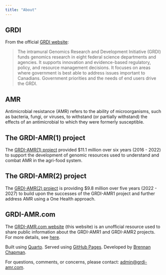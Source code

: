 ```yaml
---
title: "About"
---
```


## GRDI

From the official [GRDI website](https://grdi.canada.ca/en/about-genomics-rd-initiative-grdi):

> The intramural Genomics Research and Development Initiative (GRDI) funds genomics research in eight federal science departments and agencies. It supports innovation and evidence-based regulatory, policy, and resource management decisions. It focuses on areas where government is best able to address issues important to Canadians. Government priorities and the needs of end users drive the GRDI.

## AMR

Antimicrobial resistance (AMR) refers to the ability of microorganisms, such as bacteria, fungi, or viruses, to withstand (or partially withstand) the effects of an antimicrobial to which they were formerly susceptible.

## The GRDI-AMR(1) project

The [GRDI-AMR(1) project](https://grdi.canada.ca/en/projects/antimicrobial-resistance-amr-project) provided $11.1 million over six years (2016 - 2022) to support the development of genomic resources used to understand and combat AMR in the agri-food system.

## The GRDI-AMR(2) project

The [GRDI-AMR(2) project](https://grdi.canada.ca/en/projects/antimicrobial-resistance-2-amr2-project) is providing $9.8 million over five years (2022 - 2027) to build upon the successes of the GRDI-AMR1 project and further address AMR using a One Health approach.

## GRDI-AMR.com

The [GRDI-AMR.com website](https://grdi-amr.com) (this website) is an unofficial resource used to share public information about the GRDI-AMR1 and GRDI-AMR2 projects. For more details, see [here](https://github.com/grdi-amr/GRDI-AMR.com).

Built using [Quarto](https://quarto.org/). Served using [GitHub Pages](https://pages.github.com/). Developed by [Brennan Chapman](https://github.com/chapb).

For questions, comments, or concerns, please contact: [admin@grdi-amr.com](mailto:admin@grdi-amr.com).  
